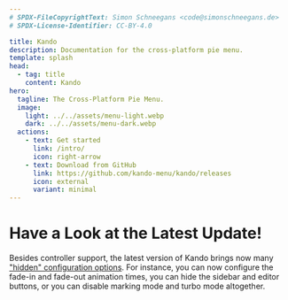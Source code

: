 ```yaml
---
# SPDX-FileCopyrightText: Simon Schneegans <code@simonschneegans.de>
# SPDX-License-Identifier: CC-BY-4.0

title: Kando
description: Documentation for the cross-platform pie menu.
template: splash
head:
  - tag: title
    content: Kando
hero:
  tagline: The Cross-Platform Pie Menu.
  image:
    light: ../../assets/menu-light.webp
    dark: ../../assets/menu-dark.webp
  actions:
    - text: Get started
      link: /intro/
      icon: right-arrow
    - text: Download from GitHub
      link: https://github.com/kando-menu/kando/releases
      icon: external
      variant: minimal
---
```



<ScrollIndicator />

# Have a Look at the Latest Update!

Besides controller support, the latest version of Kando brings now many ["hidden" configuration options](config-files).
For instance, you can now configure the fade-in and fade-out animation times, you can hide the sidebar and editor buttons, or you can disable marking mode and turbo mode altogether.

<YouTube id="XVu_ea9gpCY" />